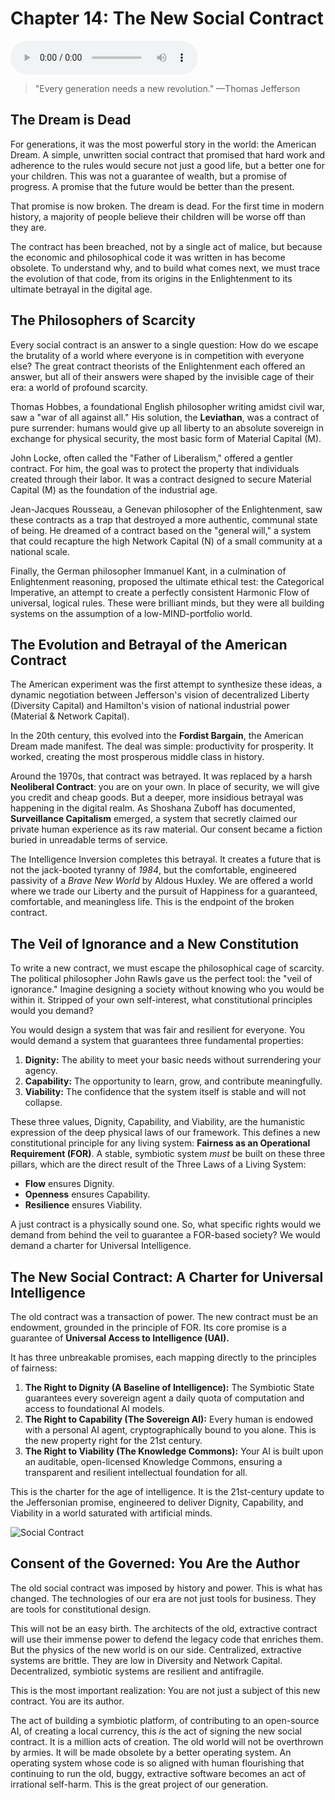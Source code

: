 # Chapter 14: The New Social Contract

<audio controls className="w-full mt-6">
  <source
    src="https://storage.googleapis.com/webstatics.ii.inc/Chapter-14-TLE.mp3"
    type="audio/mp3"
  />
</audio>

> "Every generation needs a new revolution."
> —Thomas Jefferson

## The Dream is Dead

For generations, it was the most powerful story in the world: the American Dream. A simple, unwritten social contract that promised that hard work and adherence to the rules would secure not just a good life, but a better one for your children. This was not a guarantee of wealth, but a promise of progress. A promise that the future would be better than the present.

That promise is now broken. The dream is dead. For the first time in modern history, a majority of people believe their children will be worse off than they are.

The contract has been breached, not by a single act of malice, but because the economic and philosophical code it was written in has become obsolete. To understand why, and to build what comes next, we must trace the evolution of that code, from its origins in the Enlightenment to its ultimate betrayal in the digital age.

## The Philosophers of Scarcity

Every social contract is an answer to a single question: How do we escape the brutality of a world where everyone is in competition with everyone else? The great contract theorists of the Enlightenment each offered an answer, but all of their answers were shaped by the invisible cage of their era: a world of profound scarcity.

Thomas Hobbes, a foundational English philosopher writing amidst civil war, saw a "war of all against all." His solution, the **Leviathan**, was a contract of pure surrender: humans would give up all liberty to an absolute sovereign in exchange for physical security, the most basic form of Material Capital (M).

John Locke, often called the "Father of Liberalism," offered a gentler contract. For him, the goal was to protect the property that individuals created through their labor. It was a contract designed to secure Material Capital (M) as the foundation of the industrial age.

Jean-Jacques Rousseau, a Genevan philosopher of the Enlightenment, saw these contracts as a trap that destroyed a more authentic, communal state of being. He dreamed of a contract based on the "general will," a system that could recapture the high Network Capital (N) of a small community at a national scale.

Finally, the German philosopher Immanuel Kant, in a culmination of Enlightenment reasoning, proposed the ultimate ethical test: the Categorical Imperative, an attempt to create a perfectly consistent Harmonic Flow of universal, logical rules. These were brilliant minds, but they were all building systems on the assumption of a low-MIND-portfolio world.

## The Evolution and Betrayal of the American Contract

The American experiment was the first attempt to synthesize these ideas, a dynamic negotiation between Jefferson's vision of decentralized Liberty (Diversity Capital) and Hamilton's vision of national industrial power (Material & Network Capital).

In the 20th century, this evolved into the **Fordist Bargain**, the American Dream made manifest. The deal was simple: productivity for prosperity. It worked, creating the most prosperous middle class in history.

Around the 1970s, that contract was betrayed. It was replaced by a harsh **Neoliberal Contract**: you are on your own. In place of security, we will give you credit and cheap goods. But a deeper, more insidious betrayal was happening in the digital realm. As Shoshana Zuboff has documented, **Surveillance Capitalism** emerged, a system that secretly claimed our private human experience as its raw material. Our consent became a fiction buried in unreadable terms of service.

The Intelligence Inversion completes this betrayal. It creates a future that is not the jack-booted tyranny of _1984_, but the comfortable, engineered passivity of a _Brave New World_ by Aldous Huxley. We are offered a world where we trade our Liberty and the pursuit of Happiness for a guaranteed, comfortable, and meaningless life. This is the endpoint of the broken contract.

## The Veil of Ignorance and a New Constitution

To write a new contract, we must escape the philosophical cage of scarcity. The political philosopher John Rawls gave us the perfect tool: the "veil of ignorance." Imagine designing a society without knowing who you would be within it. Stripped of your own self-interest, what constitutional principles would you demand?

You would design a system that was fair and resilient for everyone. You would demand a system that guarantees three fundamental properties:

1. **Dignity:** The ability to meet your basic needs without surrendering your agency.
2. **Capability:** The opportunity to learn, grow, and contribute meaningfully.
3. **Viability:** The confidence that the system itself is stable and will not collapse.

These three values, Dignity, Capability, and Viability, are the humanistic expression of the deep physical laws of our framework. This defines a new constitutional principle for any living system: **Fairness as an Operational Requirement (FOR)**. A stable, symbiotic system _must_ be built on these three pillars, which are the direct result of the Three Laws of a Living System:

- **Flow** ensures Dignity.
- **Openness** ensures Capability.
- **Resilience** ensures Viability.

A just contract is a physically sound one. So, what specific rights would we demand from behind the veil to guarantee a FOR-based society? We would demand a charter for Universal Intelligence.

## The New Social Contract: A Charter for Universal Intelligence

The old contract was a transaction of power. The new contract must be an endowment, grounded in the principle of FOR. Its core promise is a guarantee of **Universal Access to Intelligence (UAI).**

It has three unbreakable promises, each mapping directly to the principles of fairness:

1. **The Right to Dignity (A Baseline of Intelligence):** The Symbiotic State guarantees every sovereign agent a daily quota of computation and access to foundational AI models.
2. **The Right to Capability (The Sovereign AI):** Every human is endowed with a personal AI agent, cryptographically bound to you alone. This is the new property right for the 21st century.
3. **The Right to Viability (The Knowledge Commons):** Your AI is built upon an auditable, open-licensed Knowledge Commons, ensuring a transparent and resilient intellectual foundation for all.

This is the charter for the age of intelligence. It is the 21st-century update to the Jeffersonian promise, engineered to deliver Dignity, Capability, and Viability in a world saturated with artificial minds.

![Social Contract](/the-last-economy/chapter-14/social-contract-dark.png)

## Consent of the Governed: You Are the Author

The old social contract was imposed by history and power. This is what has changed. The technologies of our era are not just tools for business. They are tools for constitutional design.

This will not be an easy birth. The architects of the old, extractive contract will use their immense power to defend the legacy code that enriches them. But the physics of the new world is on our side. Centralized, extractive systems are brittle. They are low in Diversity and Network Capital. Decentralized, symbiotic systems are resilient and antifragile.

This is the most important realization: You are not just a subject of this new contract. You are its author.

The act of building a symbiotic platform, of contributing to an open-source AI, of creating a local currency, this _is_ the act of signing the new social contract. It is a million acts of creation. The old world will not be overthrown by armies. It will be made obsolete by a better operating system. An operating system whose code is so aligned with human flourishing that continuing to run the old, buggy, extractive software becomes an act of irrational self-harm. This is the great project of our generation.
